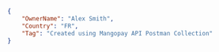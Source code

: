 ```json REST  
{
    "OwnerName": "Alex Smith",
    "Country": "FR",
    "Tag": "Created using Mangopay API Postman Collection"
}  
```